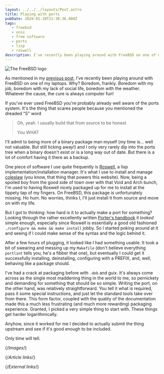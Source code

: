 ```yaml
---
layout: ../../../layouts/Post.astro
title: Playing with ports
pubDate: 2020-02-10T21:38:36.000Z
tags:
   - freebsd
   - unix
   - free software
   - ports
   - lisp
   - roswell
description: I've recently been playing around with FreeBSD on one of my laptops. Why? Boredom, frankly.
---
```



![The FreeBSD logo][freebsd]

As mentioned in my [previous post][moving-to-freebsd], I've recently been playing around with FreeBSD on one of my laptops. Why? Boredom, frankly. Boredom with my job, boredom with my lack of social life, boredom with the weather. Whatever the cause, the cure is always computer fun!

If you've ever used FreeBSD you're probably already well aware of the ports system. It's the thing that scares people because you mentioned the dreaded "S" word

> Oh, yeah. I usually build that from source to be honest
>
> You WHAT

I'll admit to being more of a binary package man myself (my time is… well not valuable. But still ticking away!) and I only very rarely dip into the ports tree when a binary doesn't exist or is a long way out of date. But there is a lot of comfort having it there as a backup.

One piece of software I use quite frequently is [Roswell][roswell], a lisp implementation/installation manager. It's what I use to install and manage [coleslaw][coleslaw] (you know, that thing that powers this website). Now, being a spoiled boy from the good side of town over with that Void and Arch bunch, I'm used to having Roswell nicely packaged up for me to install at the tippety tap of my fingers. On FreeBSD, this package is unfortunately missing. Ho hum. No worries, thinks I, I'll just install it from source and move on with my life.

But I got to thinking: how hard _is_ it to actually make a port for something? Looking through the rather excellently written [Porter's handbook][porters-handbook] it _looked_ simple enough, especially since Roswell is essentially a good old fashioned `./configure && make && make install` jobby. So I started poking around at it and seeing if I could make sense of the syntax and the logic behind it.

After a few hours of plugging, it looked like I had something usable. It took a bit of swearing and messing up my `Makefile` (don't believe everything `portlint` tells you, he's a fibber that one), but eventually I could get it successfully installing, deinstalling, configuring with a PREFIX, and, well, behaving like a package should.

I've had a crack at packaging before with `.deb` and guix. It's always come across as the single most maddening thing in the world to me, so pernickety and demanding for something that should be so simple. Writing the port, on the other hand, was relatively straightforward. You tell it what is required, pass it some special instructions, and just let the standard tools take over from there. This form factor, coupled with the quality of the documentation made this a much less frustrating (and much more rewarding) packaging experience. Granted, I picked a very simple thing to start with. These things get harder logarithmically.

Anyhow, since it worked for me I decided to actually submit the thing upstream and see if it's good enough to be included.

Only time will tell.

<YouTube id="Z8alr_XJ0co" />

{/*Images*/}

[freebsd]: /images/freebsd-logo.webp

{/*Article links*/}

[moving-to-freebsd]: ../2020/moving-to-freebsd

{/*External links*/}

[coleslaw]: https://github.com/coleslaw-org/coleslaw
[porters-handbook]: https://www.freebsd.org/doc/en_US.ISO8859-1/books/porters-handbook/
[roswell]: https://github.com/roswell/roswell
